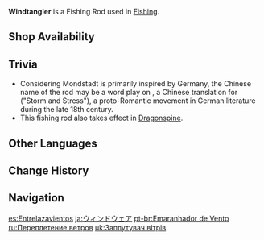 {{Item Infobox
|id           = 200901
|image        = Item Windtangler.png
|type         = Fishing Rods
|invCategory  = Gadgets
|quality      = 4
|effect       = If you can stay within the Ideal Tension Zone while fishing, this rod will shorten the time in which fish will struggle by a stable amount and increase your chances of success. This effect only works in [[Mondstadt]].
|description  = A long, bright, transparent rod created by a poet from Mondstadt. To help borrow the power of Anemo to help raise the rod, the poet rather ingeniously designed a fishing reel made from the leaves of [[Windwheel Aster]]s, which also imparts a certain romanticism of "lingering in the wind" to this device. But perhaps there were issues in the handiwork or in the design itself, for the finalized product could not spin as freely as expected. Perhaps this is what they call "the chasm between professions?"
|reusable     = Yes
|usage        = Fishing
|memento      = No
|source1      = {{Sold By|Windtangler}}
}}
'''Windtangler''' is a Fishing Rod used in [[Fishing]].

==Shop Availability==
{{Shop Availability|currency=Fish}}

==Trivia==
*Considering Mondstadt is primarily inspired by Germany, the Chinese name of the rod {{Lang|Wind-Tangle|zh=风缠|zh_rm=Fēngchán}} may be a word play on {{Lang|Storm-Charge|zh=狂飙突进|zh_rm=Kuángbiāo Tūjìn}}, a Chinese translation for {{w|Sturm und Drang}} ("Storm and Stress"), a proto-Romantic movement in German literature during the late 18th century.
*This fishing rod also takes effect in [[Dragonspine]].

==Other Languages==
{{Other Languages
|en      = Windtangler
|zhs     = 风缠
|zhs_rm  = Fēngchán
|zht     = 風纏
|zht_rm  = Fēngchán
|zh_tl   = Wind-Tangle
|ja      = ウィンドウェア
|ja_rm   = Windo Wea
|ja_tl   = Wind Wear
|ko      = 휘감는 바람
|ko_rm   = Hwigamneun Baram
|ko_tl   = Tangling Wind
|es      = Entrelazavientos
|es_tl   = Windtangler
|fr      = Moulinevent
|fr_tl   = Windreeler
|ru      = Переплетение ветров
|ru_tl   = Tangle of Winds
|th      = Windtangler
|vi      = Cần Câu Gió Thoảng
|vi_tl   = Breeze Fishing Rod
|de      = Windumarmung
|de_tl   = Wind Hug
|id      = Windtangler
|pt      = Emaranhador do Vento
|pt_tl   = 
|tr      = Rüzgar Makarası
|tr_tl   = 
|it      = Avvolgivento
|it_tl   = 
}}

==Change History==
{{Change History|2.1}}

==Navigation==
{{Gadget Navbox}}

[[es:Entrelazavientos]]
[[ja:ウィンドウェア]]
[[pt-br:Emaranhador de Vento]]
[[ru:Переплетение ветров]]
[[uk:Заплутувач вітрів]]